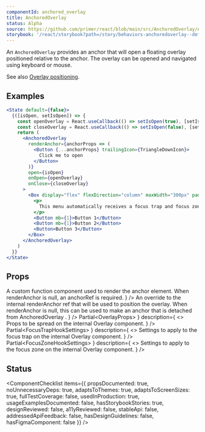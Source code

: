 ```yaml
---
componentId: anchored_overlay
title: AnchoredOverlay
status: Alpha
source: https://github.com/primer/react/blob/main/src/AnchoredOverlay/AnchoredOverlay.tsx
storybook: '/react/storybook?path=/story/behaviors-anchoredoverlay--default-portal'
---
```


An `AnchoredOverlay` provides an anchor that will open a floating overlay positioned relative to the anchor.
The overlay can be opened and navigated using keyboard or mouse.

See also [Overlay positioning](/Overlay#positioning).

## Examples

```jsx live
<State default={false}>
  {([isOpen, setIsOpen]) => {
    const openOverlay = React.useCallback(() => setIsOpen(true), [setIsOpen])
    const closeOverlay = React.useCallback(() => setIsOpen(false), [setIsOpen])
    return (
      <AnchoredOverlay
        renderAnchor={anchorProps => (
          <Button {...anchorProps} trailingIcon={TriangleDownIcon}>
            Click me to open
          </Button>
        )}
        open={isOpen}
        onOpen={openOverlay}
        onClose={closeOverlay}
      >
        <Box display="flex" flexDirection="column" maxWidth="300px" padding={2}>
          <p>
            This menu automatically receives a focus trap and focus zone. Use up/down keys to navigate between buttons
          </p>
          <Button mb={1}>Button 1</Button>
          <Button mb={1}>Button 2</Button>
          <Button>Button 3</Button>
        </Box>
      </AnchoredOverlay>
    )
  }}
</State>
```

## Props

<PropsTable>
  <PropsTableRow
    name="open"
    type="boolean"
    defaultValue="false"
    description="Determines whether the overlay portion of the component should be shown or not."
  />
  <PropsTableRow
    name="onOpen"
    type="(gesture: 'anchor-click' | 'anchor-key-press') => unknown"
    description='A callback that is called whenever the overlay is currently closed and an "open gesture" is detected.'
  />
  <PropsTableRow
    name="onClose"
    type="(gesture: 'anchor-click' | 'click-outside' | 'escape') => unknown"
    description='A callback that is called whenever the overlay is currently open and a "close gesture" is detected.'
  />
  <PropsTableRow
    name="renderAnchor"
    type="<T extends React.HTMLAttributes<HTMLElement>>(props: T) => JSX.Element"
    description={
      <>
        A custom function component used to render the anchor element. When renderAnchor is null, an anchorRef is
        required.
      </>
    }
  />
  <PropsTableRow
    name="anchorRef"
    type="React.RefObject<HTMLElement>"
    description={
      <>
        An override to the internal <InlineCode>renderAnchor</InlineCode> ref that will be used to position the overlay.
        When <InlineCode>renderAnchor</InlineCode> is
        <InlineCode>null</InlineCode>, this can be used to make an anchor that is detached from <InlineCode>
          AnchoredOverlay
        </InlineCode>.
      </>
    }
  />
  <PropsTableRow
    name="anchorId"
    type="string"
    description="An override to the internal id that will be passed to the anchor."
  />
  <PropsTableRow
    name="side"
    type={`| 'inside-top' 
| 'inside-bottom' 
| 'inside-left' 
| 'inside-right' 
| 'inside-center' 
| 'outside-top' 
| 'outside-bottom' 
| 'outside-left' 
| 'outside-right'`}
    defaultValue="'outside-bottom'"
  />
  <PropsTableRow name="align" type="'start' | 'center' | 'end'" defaultValue="'start'" />
  <PropsTableRow
    name="overlayProps"
    type={
      <>
        Partial&lt;<Link href="/react/Overlay#props">OverlayProps</Link>&gt;
      </>
    }
    description={
      <>
        Props to be spread on the internal <InlineCode>Overlay</InlineCode> component.
      </>
    }
  />
  <PropsTableRow
    name="focusTrapSettings"
    type={
      <>
        Partial&lt;<Link href="/react/focusTrap#focustraphooksettings-interface">FocusTrapHookSettings</Link>&gt;
      </>
    }
    description={
      <>
        Settings to apply to the focus trap on the internal <InlineCode>Overlay</InlineCode> component.
      </>
    }
  />
  <PropsTableRow
    name="focusZoneSettings"
    type={
      <>
        Partial&lt;<Link href="/react/focusZone#focuszonehooksettings-interface">FocusZoneHookSettings</Link>&gt;
      </>
    }
    description={
      <>
        Settings to apply to the focus zone on the internal <InlineCode>Overlay</InlineCode> component.
      </>
    }
  />
</PropsTable>

## Status

<ComponentChecklist
  items={{
    propsDocumented: true,
    noUnnecessaryDeps: true,
    adaptsToThemes: true,
    adaptsToScreenSizes: true,
    fullTestCoverage: false,
    usedInProduction: true,
    usageExamplesDocumented: false,
    hasStorybookStories: true,
    designReviewed: false,
    a11yReviewed: false,
    stableApi: false,
    addressedApiFeedback: false,
    hasDesignGuidelines: false,
    hasFigmaComponent: false
  }}
/>
